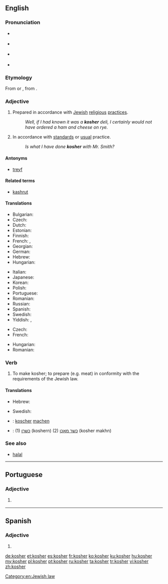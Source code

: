 ==English==
{{wikipedia|Kashrut}}

===Pronunciation===
* {{a|UK}} {{IPA|/ˈkəʊʃə/|lang=en}}
* {{a|US}} {{IPA|/ˈkoʊʃəɹ/|lang=en}}
* {{qualifier|rare, Yiddish-influenced}} {{IPA|/ˈkɔʃə(ɹ)/|/ˈkɑʃə(ɹ)/|lang=en}}
* {{rhymes|əʊʃə(ɹ)|lang=en}}

===Etymology===
From {{etyl|yi|en}} {{m|yi|קאָשער}} or {{m|yi|כּשר|tr=kosher}}, from {{etyl|he|en}} {{m|he|כָּשֵׁר|tr=kashér}}.

===Adjective===
{{en-adj}}

# {{cx|Judaism|of food|lang=en}} Prepared in accordance with [[Jewish]] [[religious]] [[practice]]s.
#: ''Well, if I had known it was a '''kosher''' deli, I certainly would not have ordered a ham and cheese on rye.''
# {{cx|figuratively|by extension|lang=en}} In accordance with [[standard]]s or [[usual]] practice.
#: ''Is what I have done '''kosher''' with Mr. Smith?''

====Antonyms====
* [[treyf]]

====Related terms====
* [[kashrut]]

====Translations====
{{trans-top|of food, prepared in accordance with Jewish religious practices}}
* Bulgarian: {{t|bg|каше́р}}
* Czech: {{t+|cs|košer}}
* Dutch: {{t+|nl|koosjer}}
* Estonian: {{t|et|koššer}}
* Finnish: {{t+|fi|košer}}
* French: {{t+|fr|casher}}, {{t+|fr|kascher}}
* Georgian: {{t-needed|ka}}
* German: {{t+|de|koscher}}
* Hebrew: {{t+|he|כָּשֵׁר|tr=kasher}}
* Hungarian: {{t+|hu|kóser}}
{{trans-mid}}
* Italian: {{t|it|kasher}}
* Japanese: {{t|ja|コーシャ|tr=kōsha|sc=Jpan}}
* Korean: {{t|ko|코셔|sc=Kore}}
* Polish: {{t|pl|koszerny}}
* Portuguese: {{t+|pt|kosher}}
* Romanian: {{t+|ro|cușer}}
* Russian: {{t+|ru|коше́рный}}
* Spanish: {{t+|es|kosher}}
* Swedish: {{t|sv|kosher}}
* Yiddish: {{t|yi|קאָשער}}, {{t|yi|כּשר|tr=kosher}}
{{trans-bottom}}

{{trans-top|figuratively, normal or standard}}
* Czech: {{t+|cs|košer}}
* French: {{t+|fr|casher}}
{{trans-mid}}
* Hungarian: {{t+|hu|kóser}}
* Romanian: {{t+|ro|cușer|alt=cúșer}}
{{trans-bottom}}

===Verb===
{{en-verb}}

# {{context|transitive|lang=en}} To make kosher; to prepare (e.g. meat) in conformity with the requirements of the Jewish law.

====Translations====
{{trans-top|make kosher}}
* Hebrew: {{t|he|הכשיר}}
{{trans-mid}}
* Swedish: {{t|sv|kashra}}
{{trans-bottom}}
{{checktrans-top}}
* {{ttbc|de}}: [[koscher]] [[machen]]
{{trans-mid}}
* {{ttbc|yi}}: (1) [[כשרן]] (koshern) (2) [[כשר מאכן]] (kosher makhn)
{{trans-bottom}}

===See also===
* [[halal]]

[[Category:en:Jewish law]]

----

==Portuguese==

===Adjective===
{{pt-adj|pl=kosher}}

# {{label|pt|of food}} {{l/en|kosher}} {{gloss|prepared in accordance with Jewish religious practices}}

----

==Spanish==

===Adjective===
{{es-adj|pl=kosheres}}

# {{l|en|kosher}}

[[de:kosher]]
[[et:kosher]]
[[es:kosher]]
[[fr:kosher]]
[[ko:kosher]]
[[ku:kosher]]
[[hu:kosher]]
[[my:kosher]]
[[pl:kosher]]
[[pt:kosher]]
[[ru:kosher]]
[[ta:kosher]]
[[tr:kosher]]
[[vi:kosher]]
[[zh:kosher]]